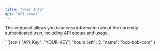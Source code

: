 ```yaml
---
title: "User Info"
api: "GET /user"
---
```


This endpoint allows you to access information about the currently authenticated user, including API quotas and usage.

<ResponseExample>
```json
{
  "API-Key": "YOUR_KEY",
  "hours_left": 3,
  "name": "bob-bob-com"
}
```
</ResponseExample>
